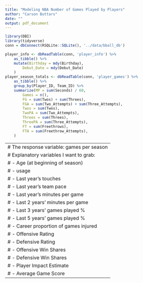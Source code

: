 ```yaml
---
title: "Modeling NBA Number of Games Played by Players"
author: "Carson Buttars"
date: ""
output: pdf_document
---
```


```r
library(DBI)
library(tidyverse)
conn = dbConnect(RSQLite::SQLite(), '../data/bball_db')

player_info <- dbReadTable(conn, 'player_info') %>%
	as_tibble() %>%
	mutate(Birthday = mdy(Birthday),
		Debut_Date = mdy(Debut_Date)
	)
player_season_totals <- dbReadTable(conn, 'player_games') %>%
	as_tibble() %>%
	group_by(Player_ID, Team_ID) %>%
	summarize(MP = sum(Seconds) / 60,
		Games = n(),
		FG = sum(Twos) + sum(Threes),
		FGA = sum(Two_Attempts) + sum(Three_Attempts),
		Twos = sum(Twos),
		TwoPA = sum(Two_Attempts),
		Threes = sum(Threes),
		ThreePA = sum(Three_Attempts),
		FT = sum(Freethrows),
		FTA = sum(Freethrow_Attempts),
	)
```

---
# The response variable: games per season
# Explanatory variables I want to grab:
# - Age (at beginning of season)
# - usage
# - Last year's touches
# - Last year's team pace
# - Last year's minutes per game
# - Last 2 years' minutes per game
# - Last 3 years' games played %
# - Last 5 years' games played %
# - Career proportion of games injured
# - Offensive Rating
# - Defensive Rating
# - Offensive Win Shares
# - Defensive Win Shares
# - Player Impact Estimate
# - Average Game Score
---

```r

```
